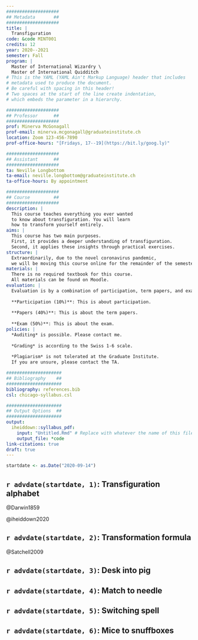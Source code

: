 ```yaml
---
####################
## Metadata       ##
####################
title: |
  Transfiguration
code: &code MINT001
credits: 12
year: 2020--2021
semester: Fall
program: |
  Master of International Wizardry \
  Master of International Quidditch
# This is the YAML (YAML Ain't Markup Language) header that includes 
# metadata used to produce the document. 
# Be careful with spacing in this header!
# Two spaces at the start of the line create indentation,
# which embeds the parameter in a hierarchy.

####################
## Professor      ##
####################
prof: Minerva McGonagall
prof-email: minerva.mcgonagall@graduateinstitute.ch
location: Zoom 123-456-7890
prof-office-hours: "[Fridays, 17--19](https://bit.ly/goog.ly)"

####################
## Assistant      ##
####################
ta: Neville Longbottom
ta-email: neville.longbottom@graduateinstitute.ch
ta-office-hours: By appointment

####################
## Course         ##
####################
description: |
  This course teaches everything you ever wanted
  to know about transfiguration. You will learn
  how to transform yourself entirely.
aims: |
  This course has two main purposes.
  First, it provides a deeper understanding of transfiguration.
  Second, it applies these insights through practical exercises.
structure: |
  Extraordinarily, due to the novel coronavirus pandemic, 
  we will be moving this course online for the remainder of the semester.
materials: |
  There is no required textbook for this course.
  All materials can be found on Moodle.
evaluation: |
  Evaluation is by a combination of participation, term papers, and exam.
  
  **Participation (10%)**: This is about participation.
  
  **Papers (40%)**: This is about the term papers.
  
  **Exam (50%)**: This is about the exam.
policies: |
  *Auditing* is possible. Please contact me.
  
  *Grading* is according to the Swiss 1-6 scale.
  
  *Plagiarism* is not tolerated at the Graduate Institute. 
  If you are unsure, please contact the TA.

#####################
## Bibliography    ##
#####################
bibliography: references.bib
csl: chicago-syllabus.csl

#####################
## Output Options  ##
#####################
output:
  iheiddown::syllabus_pdf:
    input: "Untitled.Rmd" # Replace with whatever the name of this file is, e.g. "MINT001.Rmd"
    output_file: *code
link-citations: true
draft: true
---
```


```r
startdate <- as.Date("2020-09-14")
```

##  `r advdate(startdate, 1)`: Transfiguration alphabet

@Darwin1859

@iheiddown2020

##  `r advdate(startdate, 2)`: Transformation formula

@Satchell2009

##  `r advdate(startdate, 3)`: Desk into pig

##  `r advdate(startdate, 4)`: Match to needle

##  `r advdate(startdate, 5)`: Switching spell

##  `r advdate(startdate, 6)`: Mice to snuffboxes